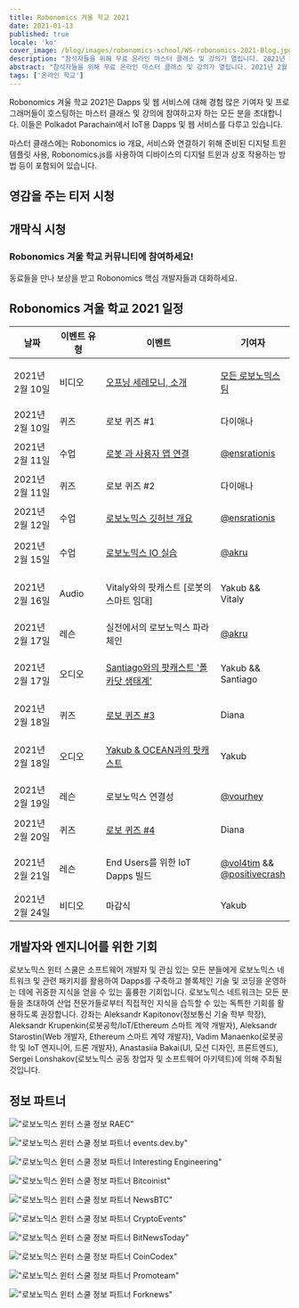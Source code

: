 ```yaml
---
title: Robonomics 겨울 학교 2021
date: 2021-01-13
published: true
locale: 'ko'
cover_image: /blog/images/robonomics-school/WS-robonomics-2021-Blog.jpg
description: "참석자들을 위해 무료 온라인 마스터 클래스 및 강의가 열립니다. 2021년 Robonomics 겨울 학교 기간 동안 Polkadot Parachain에서 IoT용 Dapps 및 웹 서비스를 구축해 보세요 (2월 10일부터 24일까지)"
abstract: "참석자들을 위해 무료 온라인 마스터 클래스 및 강의가 열립니다. 2021년 2월 10일부터 24일까지 Robonomics 겨울 학교에서 Polkadot Parachain에서 IoT용 Dapps 및 웹 서비스를 구축해 보세요"
tags: ['온라인 학교']
---
```


<PostExpiredInfo/>

Robonomics 겨울 학교 2021은 Dapps 및 웹 서비스에 대해 경험 많은 기여자 및 프로그래머들이 호스팅하는 마스터 클래스 및 강의에 참여하고자 하는 모든 분을 초대합니다. 이들은 Polkadot Parachain에서 IoT용 Dapps 및 웹 서비스를 다루고 있습니다.

마스터 클래스에는 Robonomics io 개요, 서비스와 연결하기 위해 준비된 디지털 트윈 템플릿 사용, Robonomics.js를 사용하여 디바이스의 디지털 트윈과 상호 작용하는 방법 등이 포함되어 있습니다.

## 영감을 주는 티저 시청

<section class="animate-inside">

<YouTube id="https://youtu.be/RbNJ4ozUGXE" posterQuality="max"/>

</section>

## 개막식 시청

<section class="animate-inside">

<YouTube id="https://youtu.be/kQaSwNYHJQ8E" posterQuality="max"/>

</section>

<section class="animate-inside">
<TextCard icon="/icons/icon-forum.png" link="https://discord.gg/5UWNGNaAUf">

### Robonomics 겨울 학교 커뮤니티에 참여하세요!
동료들을 만나 보상을 받고 Robonomics 핵심 개발자들과 대화하세요.

</TextCard>
</section>

## Robonomics 겨울 학교 2021 일정

<table class="mobile fullwidth">
<thead>
<tr>
<th style="width:110px">날짜</th>
<th style="width:110px">이벤트 유형</th>
<th style="min-width:190px">이벤트</th>
<th>기여자</th>
</tr>
</thead>
<tbody>

<tr>
<td data-th="개막식">2021년 2월 10일</td>
<td>비디오</td>
<td data-th="시청비디오:">

[오프닝 세레모니, 소개](https://wiki.robonomics.network/docs/wschool2021-intro)

</td>
<td data-th="기여자:">

[모든 로보노믹스 팀](https://github.com/airalab)

</td>
</tr>

<tr>
<td data-th="ROBO 퀴즈 #1">2021년 2월 10일</td>
<td>퀴즈</td>
<td>로보 퀴즈 #1</td>
<td data-th="기여자:">다이애나</td>
</tr>

<tr>
<td data-th="로봇 과 사용자 앱 연결">2021년 2월 11일</td>
<td>수업</td>
<td data-th="수업 진행:">

[로봇 과 사용자 앱 연결](https://wiki.robonomics.network/docs/wschool2021-connect-robotics-to-user-app/)

</td>
<td data-th="기여자:">

[@ensrationis](https://github.com/ensrationis)

</td>
</tr>

<tr>
<td data-th="ROBO 퀴즈 #2">2021년 2월 11일</td>
<td>퀴즈</td>
<td>로보 퀴즈 #2</td>
<td data-th="기여자:">다이애나</td>
</tr>

<tr>
<td data-th="로보노믹스 깃허브 개요">2021년 2월 12일</td>
<td>수업</td>
<td data-th="수업 진행:">

[로보노믹스 깃허브 개요](https://wiki.robonomics.network/docs/wschool2021-robonomics-github-overview)

</td>
<td data-th="기여자:">

[@ensrationis](https://github.com/ensrationis)

</td>
</tr>

<tr>
<td data-th="로보노믹스 IO 실습">2021년 2월 15일</td>
<td>수업</td>
<td data-th="수업 진행:">

[로보노믹스 IO 실습](https://wiki.robonomics.network/docs/wschool2021-robonomics-io-in-practice)

</td>
<td data-th="기여자:">

[@akru](https://github.com/akru)

</td>
</tr>

<tr>
<td data-th="Vitaly와의 팟캐스트 [로봇의 스마트 임대]">2021년 2월 16일</td>
<td>Audio</td>
<td data-th="YouTube에서 오디오:">

Vitaly와의 팟캐스트 [로봇의 스마트 임대]

</td>
<td data-th="기고자:">Yakub && Vitaly</td>
</tr>


<tr>
<td data-th="실전에서의 로보노믹스 파라체인">2021년 2월 17일</td>
<td>레슨</td>
<td>실전에서의 로보노믹스 파라체인</td>
<td data-th="기고자:">

[@akru](https://github.com/akru)

</td>
</tr>

<tr>
<td data-th="Santiago와의 팟캐스트 '폴카닷 생태계'">2021년 2월 17일</td>
<td>오디오</td>
<td data-th="YouTube에서 오디오:">

[Santiago와의 팟캐스트 '폴카닷 생태계'](https://url.today/74)

</td>
<td data-th="기고자:">Yakub && Santiago</td>
</tr>


<tr>
<td data-th="로보 퀴즈 #3">2021년 2월 18일</td>
<td>퀴즈</td>
<td data-th="Discord에서 참여하세요:">

[로보 퀴즈 #3](https://discord.gg/5UWNGNaAUf)

</td>
<td data-th="기고자:">Diana</td>
</tr>

<tr>
<td data-th="Yakub & OCEAN과의 팟캐스트">2021년 2월 18일</td>
<td>오디오</td>
<td>

[Yakub & OCEAN과의 팟캐스트](https://url.today/75)

</td>
<td data-th="기고자:">Yakub</td>
</tr>


<tr>
<td data-th="로보노믹스 연결성">2021년 2월 19일</td>
<td>레슨</td>
<td>로보노믹스 연결성</td>
<td data-th="기고자:">

[@vourhey](https://github.com/Vourhey)

</td>
</tr>

<tr>
<td data-th="로보 퀴즈 #4">2021년 2월 20일</td>
<td>퀴즈</td>
<td data-th="Discord에서 참여하세요:">

[로보 퀴즈 #4](https://discord.gg/5UWNGNaAUf)

</td>
<td data-th="기고자:">Diana</td>
</tr>


<tr>
<td data-th="END USERS를 위한 IoT DAPPS 빌드">2021년 2월 21일</td>
<td>레슨</td>
<td>End Users를 위한 IoT Dapps 빌드</td>
<td data-th="기여자:">

[@vol4tim](https://github.com/vol4tim) && [@positivecrash](https://github.com/positivecrash)

</td>
</tr>

<tr>
<td data-th="마감식">2021년 2월 24일</td>
<td>비디오</td>
<td>마감식</td>
<td data-th="기여자:">Yakub</td>
</tr>

</tbody>
</table>


## 개발자와 엔지니어를 위한 기회

로보노믹스 윈터 스쿨은 소프트웨어 개발자 및 관심 있는 모든 분들에게 로보노믹스 네트워크 및 관련 패키지를 활용하여 Dapps를 구축하고 블록체인 기술 및 코딩을 운영하는 데에 귀중한 지식을 얻을 수 있는 훌륭한 기회입니다. 로보노믹스 네트워크는 모든 분들을 초대하여 산업 전문가들로부터 직접적인 지식을 습득할 수 있는 독특한 기회를 활용하도록 권장합니다. 강좌는 Aleksandr Kapitonov(정보통신 기술 학부 학장), Aleksandr Krupenkin(로봇공학/IoT/Ethereum 스마트 계약 개발자), Aleksandr Starostin(Web 개발자, Ethereum 스마트 계약 개발자), Vadim Manaenko(로봇공학 및 IoT 엔지니어, 드론 개발자), Anastasiia Bakai(UI, 모션 디자인, 프론트엔드), Sergei Lonshakov(로보노믹스 공동 창업자 및 소프트웨어 아키텍트)에 의해 주최될 것입니다.


## 정보 파트너

<section class="grid-4 animate-inside">

<TextCard orientation="vertical" link="https://raec.ru" classList="pin">

!["로보노믹스 윈터 스쿨 정보 RAEC"](/blog/images/robonomics-school/raec.png)

</TextCard>

<TextCard orientation="vertical" link="https://events.dev.by/robonomics-winter-school">

!["로보노믹스 윈터 스쿨 정보 파트너 events.dev.by"](/blog/images/robonomics-school/dev-logo-brand.png)

</TextCard>

<TextCard orientation="vertical" link="https://interestingengineering.com/events/robonomics-winter-school-2021">

!["로보노믹스 윈터 스쿨 정보 파트너 Interesting Engineering"](/blog/images/robonomics-school/interestingengineering.png)

</TextCard>

<TextCard orientation="vertical" link="https://bitcoinist.com/robonomics-winter-school-2021-master-classes-and-lectures-open-for-attendees/">

!["로보노믹스 윈터 스쿨 정보 파트너 Bitcoinist"](/blog/images/robonomics-school/bitcoinist.png)

</TextCard>

<TextCard orientation="vertical" link="https://www.newsbtc.com/press-releases/robonomics-winter-school-2021-master-classes-and-lectures-open-for-attendees/">

!["로보노믹스 윈터 스쿨 정보 파트너 NewsBTC"](/blog/images/robonomics-school/newsbtc.jpg)

</TextCard>

<TextCard orientation="vertical" link="https://cryptoevents.global/">

!["로보노믹스 윈터 스쿨 정보 파트너 CryptoEvents"](/blog/images/robonomics-school/cryptoevents-logo.png)

</TextCard>

<TextCard orientation="vertical" link="https://bitnewstoday.com">

!["로보노믹스 윈터 스쿨 정보 파트너 BitNewsToday"](/blog/images/robonomics-school/BNT.png)

</TextCard>

<TextCard orientation="vertical" link="https://coincodex.com/">

!["로보노믹스 윈터 스쿨 정보 파트너 CoinCodex"](/blog/images/robonomics-school/coincodex.png)

</TextCard>

<TextCard orientation="vertical" link="https://www.youtube.com/channel/UCrvyFYM29oQ-EAejZgYqmWA">

!["로보노믹스 윈터 스쿨 정보 파트너 Promoteam"](/blog/images/robonomics-school/Promoteam.png)

</TextCard>

<TextCard orientation="'vertical'" link="https://forknews.io/">

!["로보노믹스 윈터 스쿨 정보 파트너 Forknews"](/blog/images/robonomics-school/forknews_io.png)

</TextCard>

</section>